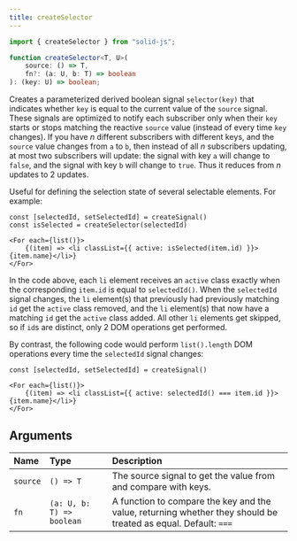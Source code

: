 ```yaml
---
title: createSelector
---
```


```ts
import { createSelector } from "solid-js";

function createSelector<T, U>(
	source: () => T,
	fn?: (a: U, b: T) => boolean
): (key: U) => boolean;
```

Creates a parameterized derived boolean signal `selector(key)` that indicates whether `key` is equal to the current value of the `source` signal. These signals are optimized to notify each subscriber only when their `key` starts or stops matching the reactive `source` value (instead of every time `key` changes). If you have _n_ different subscribers with different keys, and the `source` value changes from `a` to `b`, then instead of all _n_ subscribers updating, at most two subscribers will update: the signal with key `a` will change to `false`, and the signal with key `b` will change to `true`. Thus it reduces from _n_ updates to 2 updates.

Useful for defining the selection state of several selectable elements. For example:

```tsx
const [selectedId, setSelectedId] = createSignal()
const isSelected = createSelector(selectedId)

<For each={list()}>
	{(item) => <li classList={{ active: isSelected(item.id) }}>{item.name}</li>}
</For>
```

In the code above, each `li` element receives an `active` class exactly when the corresponding `item.id` is equal to `selectedId()`. When the `selectedId` signal changes, the `li` element(s) that previously had previously matching `id` get the `active` class removed, and the `li` element(s) that now have a matching `id` get the `active` class added. All other `li` elements get skipped, so if `id`s are distinct, only 2 DOM operations get performed.

By contrast, the following code would perform `list().length` DOM operations every time the `selectedId` signal changes:

```tsx
const [selectedId, setSelectedId] = createSignal()

<For each={list()}>
	{(item) => <li classList={{ active: selectedId() === item.id }}>{item.name}</li>}
</For>
```

## Arguments

| Name | Type | Description |
| :-- | :-- | :-- |
| `source` | `() => T` | The source signal to get the value from and compare with keys. |
| `fn` | `(a: U, b: T) => boolean` | A function to compare the key and the value, returning whether they should be treated as equal. Default: `===` |
